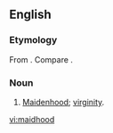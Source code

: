 ==English==

===Etymology===
From {{suffix|maid|hood|lang=en}}. Compare {{l|en|maidenhood}}.

===Noun===
{{en-noun|-}}

# [[maidenhood|Maidenhood]]; [[virginity]].

[[vi:maidhood]]